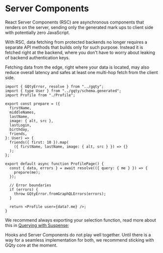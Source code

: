 
# Server Components

React Server Components (RSC) are asynchronous components that renders on the
server, sending only the generated mark ups to client side with potentially zero
JavaScript.

With RSC, data fetching from protected backends no longer requires a separate
API methods that builds only for such purpose. Instead it is fetched right at
the backend, where you don't have to worry about leaking of backend
authentication keys.

Fetching data from the edge, right where your data is located, may also reduce
overall latency and safes at least one multi-hop fetch from the client side.

```tsx filename="app/profile/page.tsx"
import { GQtyError, resolve } from "../gqty";
import { type User } from "../gqty/schema.generated";
import Profile from "./Profile";

export const prepare = ({
  firstName,
  middleNames,
  lastName,
  image: { alt, src },
  lastLogin,
  birthday,
  friends,
}: User) => {
  friends({ first: 10 }).map(
    ({ firstName, lastName, image: { alt, src } }) => {}
  );
};

export default async function ProfilePage() {
  const { data, errors } = await resolve(({ query: { me } }) => {
    prepare(me);
  });

  // Error boundaries
  if (errors) {
    throw GQtyError.fromGraphQLErrors(errors);
  }

  return <Profile user={data?.me} />;
}
```

We recommend always exporting your selection function, read more about this
in [Querying with Suspense](/guides/react/read#suspense);

<Alert className="mt-5" title="Avoid hooks on Server Components">
  Hooks and Server Components do not play well together. Until there is a way
  for a seamless implementation for both, we recommend sticking with GQty core
  at the moment.
</Alert>
